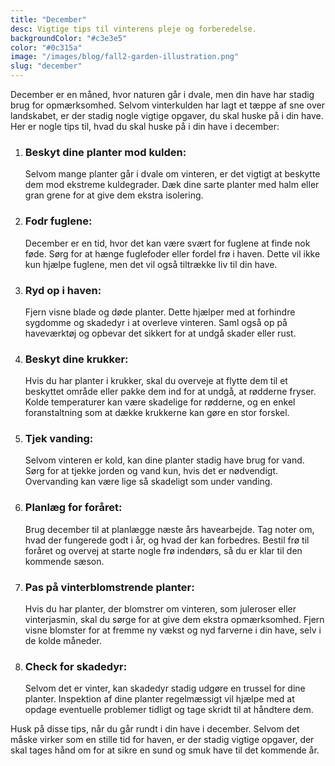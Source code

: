 ```yaml
---
title: "December"
desc: Vigtige tips til vinterens pleje og forberedelse.
backgroundColor: "#c3e3e5"
color: "#0c315a"
image: "/images/blog/fall2-garden-illustration.png"
slug: "december"
---
```


December er en måned, hvor naturen går i dvale, men din have har stadig brug for opmærksomhed. Selvom vinterkulden har lagt et tæppe af sne over landskabet, er der stadig nogle vigtige opgaver, du skal huske på i din have. Her er nogle tips til, hvad du skal huske på i din have i december:

1. ### Beskyt dine planter mod kulden:

   Selvom mange planter går i dvale om vinteren, er det vigtigt at beskytte dem mod ekstreme kuldegrader. Dæk dine sarte planter med halm eller gran grene for at give dem ekstra isolering.

2. ### Fodr fuglene:

   December er en tid, hvor det kan være svært for fuglene at finde nok føde. Sørg for at hænge fuglefoder eller fordel frø i haven. Dette vil ikke kun hjælpe fuglene, men det vil også tiltrække liv til din have.

3. ### Ryd op i haven:

   Fjern visne blade og døde planter. Dette hjælper med at forhindre sygdomme og skadedyr i at overleve vinteren. Saml også op på haveværktøj og opbevar det sikkert for at undgå skader eller rust.

4. ### Beskyt dine krukker:

   Hvis du har planter i krukker, skal du overveje at flytte dem til et beskyttet område eller pakke dem ind for at undgå, at rødderne fryser. Kolde temperaturer kan være skadelige for rødderne, og en enkel foranstaltning som at dække krukkerne kan gøre en stor forskel.

5. ### Tjek vanding:

   Selvom vinteren er kold, kan dine planter stadig have brug for vand. Sørg for at tjekke jorden og vand kun, hvis det er nødvendigt. Overvanding kan være lige så skadeligt som under vanding.

6. ### Planlæg for foråret:

   Brug december til at planlægge næste års havearbejde. Tag noter om, hvad der fungerede godt i år, og hvad der kan forbedres. Bestil frø til foråret og overvej at starte nogle frø indendørs, så du er klar til den kommende sæson.

7. ### Pas på vinterblomstrende planter:

   Hvis du har planter, der blomstrer om vinteren, som juleroser eller vinterjasmin, skal du sørge for at give dem ekstra opmærksomhed. Fjern visne blomster for at fremme ny vækst og nyd farverne i din have, selv i de kolde måneder.

8. ### Check for skadedyr:
   Selvom det er vinter, kan skadedyr stadig udgøre en trussel for dine planter. Inspektion af dine planter regelmæssigt vil hjælpe med at opdage eventuelle problemer tidligt og tage skridt til at håndtere dem.

Husk på disse tips, når du går rundt i din have i december. Selvom det måske virker som en stille tid for haven, er der stadig vigtige opgaver, der skal tages hånd om for at sikre en sund og smuk have til det kommende år.
